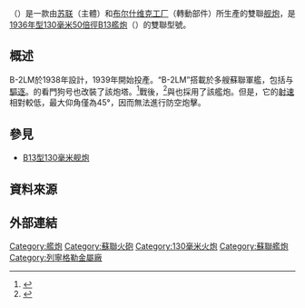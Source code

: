 {{noteTA
|G1=軍事
|G2=長度單位
|G3=Firearms
}}
{{Infobox Weapon
| name = {{Lang|en|B-2LM}}<br />{{Lang|ru|Б-2ЛМ}}
| image = File:Wicher II 130.jpg
| image_size = 300px
| caption = B-2LM
| origin = {{flagcountry|Soviet Union}}
| type = [[舰炮|舰炮]]
<!-- Type selection -->| is_ranged = yes
| is_bladed = 
| is_explosive = 
| is_artillery = yes
| is_vehicle = 
| is_missile = 
| is_UK = <!-- Service history -->
| service = 1940年—1953年
| used_by = 
| wars = [[苏德战争|1941年蘇德戰爭]]<!-- Production history -->
| designer = 
| design_date = 1938年—1939年
| manufacturer= <div class="NavFrame collapsed" style="color: black; background-color: #FFFFFF; margin: 0 auto; padding: 0 10px; text-align: left;"><div class="NavHead" style="background-color: #FFFFFF; margin: 0 auto; padding: 0 10px; font-weight:normal;"></div><div class="NavContent" style="background-color: #FFFFFF; margin: 0 auto; padding: 0 10px;">
* 主體：{{Link-en|列寧格勒金屬廠|Leningradsky Metallichesky Zavod}}
* 轉動部件：[[布尔什维克工厂|布尔什维克工厂]]
</div>
</div>
| unit_cost = 
| production_date = 1940年—1953年
| number = 
| variants = 
<!-- General specifications -->| spec_label = 
| weight = {{convert|49|MT|LT}}
| length = 6,581[[毫米|毫米]]（259.09[[英寸|英寸]]）
| part_length = 6,450毫米（253.94英寸；50[[倍徑|倍徑]]）
| width = <!-- 毫米（英寸） -->
| height = <!-- 毫米（英寸） -->
| diameter= <!-- 毫米（英寸） -->
| crew= 23人
<!-- Ranged weapon specifications -->
| cartridge = 130×846毫米R
| cartridge_weight = 33.5千克（74磅）
| caliber = 130毫米（5.12英吋）
| barrels = 2根，雙聯型號
| action = 
| mode = 半自動
| rate = 12發／分鐘
| velocity = 870[[米每秒|米／秒]]（2,854.33[[英尺每秒|英尺／秒]]）
| energy = 
| range = 25,597[[米_(单位)|公尺]]（27,993.22[[码|码]]，83,979.66[[英尺|英尺]]，15.91[[英里|英里]]）
| max_range = 
| feed = 
| sights = 
<!-- 火炮規格 -->| breech = {{Link-en|斷隔螺旋式|Interrupted screw}}
| recoil = 上限：505毫米（19.88英吋）
| carriage = 
| elevation = -5°—+45°，最大轉速：9.85°／秒
| traverse = 360°，最大轉速：9.7°／秒<!-- 刃器規格 -->
| blade_type = 
| hilt_type = 
| sheath_type = 
| head_type = 
| haft_type = <!-- 爆炸物內填炸藥規格 -->
| filling = 
| filling_weight = 
| detonation = 
| yield = <!-- 車輛/飛彈規格 -->
| armour = 
| primary_armament = 
| secondary_arament = 
| engine = 
| engine_power = 
| transmission = 
| payload_capacity = 
| fuel_capacity = 
| pw_ratio = 
| suspension = 
| clearance = 
| vehicle_range = 
| speed = 
| guidance = 
| steering = <!-- Missiles only -->
| wingspan = 
| propellant = 
| ceiling = 
| altitude = 
| depth = 
| boost = 
| accuracy = 
| launch_platform = 
| transport = 
}}

'''{{Lang|en|B-2LM}}'''（{{Lang-ru|Б-2ЛМ}}）是一款由[[苏联|苏联]]{{Link-en|列寧格勒金屬廠|Leningradsky Metallichesky Zavod}}（主體）和[[布尔什维克工厂|布尔什维克工厂]]（轉動部件）所生產的雙聯[[舰炮|舰炮]]，是[[B13型130毫米舰炮|1936年型130毫米50倍徑B13艦炮]]（{{Lang-ru|Б-13}}）的雙聯型號。

== 概述 ==
B-2LM於1938年設計，1939年開始投產。“B-2LM”搭載於多艘蘇聯軍艦，包括{{Link-en|奧爾忠尼啟則號驅逐艦|Opytny class destroyer}}与{{Link-en|塔什干級驅逐艦|Tashkent-class destroyer|塔什干級}}[[驱逐舰|驅逐]]{{Link-en|驅逐領艦|Destroyer leader|領艦}}。{{Link-en|機靈級驅逐艦|Soobrazitelny class destroyer|7U型驅逐艦}}的看門狗号也改裝了該炮塔。<ref>{{cite web |url=http://www.navypedia.org/ships/russia/ru_dd_storozhevoy.htm |title=USSR - Сторожевой <Storozhevoy> class destroyers (project 7u, 1940 - 1942) |first=Ivan |last=Gogin |at=Modernizing notes |accessdate=2010-02-04 |archive-date=2010-09-26 |archive-url=https://web.archive.org/web/20100926215525/http://navypedia.org/ships/russia/ru_dd_storozhevoy.htm |dead-url=no }}</ref>戰後，{{Link-en|奧格尼沃級驅逐艦|Ognevoy class destroyer|30K型驅逐艦}}<ref>{{cite web |url=http://www.navypedia.org/ships/russia/ru_dd_ognevoy.htm |title=USSR - Огневой <Ognevoy> (project 30, 1945) and Осмотрительный <Osmotritelnyy> (project 30K, 1947 - 1950) classes destroyers |first=Ivan |last=Gogin |accessdate=2010-02-04 |archive-date=2010-01-17 |archive-url=https://web.archive.org/web/20100117154812/http://www.navypedia.org/ships/russia/ru_dd_ognevoy.htm |dead-url=no }}</ref>與{{Link-en|快速級火砲驅逐艦|Skoryy class destroyer|30bis型驅逐艦}}也採用了該艦炮。但是，它的[[射速|射速]]相對較低，最大仰角僅為45°，因而無法進行防空炮擊。

== 參見 ==
* [[B13型130毫米舰炮|B13型130毫米舰炮]]
<!-- == 註釋 ==
{{notelist}} -->
== 資料來源 ==
<div class="references-small">
<references />
</div>
<!-- == 參考文獻 == -->
==外部連結==
{{DEFAULTSORT:B}}
[[Category:艦炮|Category:艦炮]]
[[Category:蘇聯火砲|Category:蘇聯火砲]]
[[Category:130毫米火炮|Category:130毫米火炮]] 
[[Category:蘇聯艦炮|Category:蘇聯艦炮]]
[[Category:列寧格勒金屬廠|Category:列寧格勒金屬廠]]